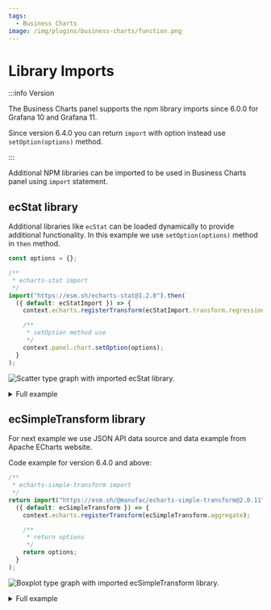 ```yaml
---
tags:
  - Business Charts
image: /img/plugins/business-charts/function.png
---
```



# Library Imports

:::info Version

The Business Charts panel supports the npm library imports since 6.0.0 for Grafana 10 and Grafana 11.

Since version 6.4.0 you can return `import` with option instead use `setOption(options)` method.

:::

Additional NPM libraries can be imported to be used in Business Charts panel using `import` statement.

## ecStat library

Additional libraries like `ecStat` can be loaded dynamically to provide additional functionality. In this example we use `setOption(options)` method in `then` method.

```js
const options = {};

/**
 * echarts-stat import
 */
import("https://esm.sh/echarts-stat@1.2.0").then(
  ({ default: ecStatImport }) => {
    context.echarts.registerTransform(ecStatImport.transform.regression);

    /**
     * setOption method use
     */
    context.panel.chart.setOption(options);
  }
);
```

<Image
  title="Scatter type graph with imported ecStat library."
  src="/img/plugins/business-charts/imports/scatter-import-example.png"
/>

<details>
  <summary>Full example</summary>

```js
const values = [
  [0.067732, 3.176513],
  [0.42781, 3.816464],
  [0.995731, 4.550095],
  [0.738336, 4.256571],
  [0.981083, 4.560815],
  [0.526171, 3.929515],
  [0.378887, 3.52617],
  [0.033859, 3.156393],
  [0.132791, 3.110301],
  [0.138306, 3.149813],
  [0.247809, 3.476346],
  [0.64827, 4.119688],
  [0.731209, 4.282233],
  [0.236833, 3.486582],
  [0.969788, 4.655492],
  [0.607492, 3.965162],
  [0.358622, 3.5149],
  [0.147846, 3.125947],
  [0.63782, 4.094115],
  [0.230372, 3.476039],
  [0.070237, 3.21061],
  [0.067154, 3.190612],
  [0.925577, 4.631504],
  [0.717733, 4.29589],
  [0.015371, 3.085028],
  [0.33507, 3.44808],
  [0.040486, 3.16744],
  [0.212575, 3.364266],
  [0.617218, 3.993482],
  [0.541196, 3.891471],
  [0.045353, 3.143259],
  [0.126762, 3.114204],
  [0.556486, 3.851484],
  [0.901144, 4.621899],
  [0.958476, 4.580768],
  [0.274561, 3.620992],
  [0.394396, 3.580501],
  [0.87248, 4.618706],
  [0.409932, 3.676867],
  [0.908969, 4.641845],
  [0.166819, 3.175939],
  [0.665016, 4.26498],
  [0.263727, 3.558448],
  [0.231214, 3.436632],
  [0.552928, 3.831052],
  [0.047744, 3.182853],
  [0.365746, 3.498906],
  [0.495002, 3.946833],
  [0.493466, 3.900583],
  [0.792101, 4.238522],
  [0.76966, 4.23308],
  [0.251821, 3.521557],
  [0.181951, 3.203344],
  [0.808177, 4.278105],
  [0.334116, 3.555705],
  [0.33863, 3.502661],
  [0.452584, 3.859776],
  [0.69477, 4.275956],
  [0.590902, 3.916191],
  [0.307928, 3.587961],
  [0.148364, 3.183004],
  [0.70218, 4.225236],
  [0.721544, 4.231083],
  [0.666886, 4.240544],
  [0.124931, 3.222372],
  [0.618286, 4.021445],
  [0.381086, 3.567479],
  [0.385643, 3.56258],
  [0.777175, 4.262059],
  [0.116089, 3.208813],
  [0.115487, 3.169825],
  [0.66351, 4.193949],
  [0.254884, 3.491678],
  [0.993888, 4.533306],
  [0.295434, 3.550108],
  [0.952523, 4.636427],
  [0.307047, 3.557078],
  [0.277261, 3.552874],
  [0.279101, 3.494159],
  [0.175724, 3.206828],
  [0.156383, 3.195266],
  [0.733165, 4.221292],
  [0.848142, 4.413372],
  [0.771184, 4.184347],
  [0.429492, 3.742878],
  [0.162176, 3.201878],
  [0.917064, 4.648964],
  [0.315044, 3.510117],
  [0.201473, 3.274434],
  [0.297038, 3.579622],
  [0.336647, 3.489244],
  [0.666109, 4.237386],
  [0.583888, 3.913749],
  [0.085031, 3.22899],
  [0.687006, 4.286286],
  [0.949655, 4.628614],
  [0.189912, 3.239536],
  [0.844027, 4.457997],
  [0.333288, 3.513384],
  [0.427035, 3.729674],
  [0.466369, 3.834274],
  [0.550659, 3.811155],
  [0.278213, 3.598316],
  [0.918769, 4.692514],
  [0.886555, 4.604859],
  [0.569488, 3.864912],
  [0.066379, 3.184236],
  [0.335751, 3.500796],
  [0.426863, 3.743365],
  [0.395746, 3.622905],
  [0.694221, 4.310796],
  [0.27276, 3.583357],
  [0.503495, 3.901852],
  [0.067119, 3.233521],
  [0.038326, 3.105266],
  [0.599122, 3.865544],
  [0.947054, 4.628625],
  [0.671279, 4.231213],
  [0.434811, 3.791149],
  [0.509381, 3.968271],
  [0.749442, 4.25391],
  [0.058014, 3.19471],
  [0.482978, 3.996503],
  [0.466776, 3.904358],
  [0.357767, 3.503976],
  [0.949123, 4.557545],
  [0.41732, 3.699876],
  [0.920461, 4.613614],
  [0.156433, 3.140401],
  [0.656662, 4.206717],
  [0.616418, 3.969524],
  [0.853428, 4.476096],
  [0.133295, 3.136528],
  [0.693007, 4.279071],
  [0.178449, 3.200603],
  [0.199526, 3.299012],
  [0.073224, 3.209873],
  [0.286515, 3.632942],
  [0.182026, 3.248361],
  [0.621523, 3.995783],
  [0.344584, 3.563262],
  [0.398556, 3.649712],
  [0.480369, 3.951845],
  [0.15335, 3.145031],
  [0.171846, 3.181577],
  [0.867082, 4.637087],
  [0.223855, 3.404964],
  [0.528301, 3.873188],
  [0.890192, 4.633648],
  [0.106352, 3.154768],
  [0.917886, 4.623637],
  [0.014855, 3.078132],
  [0.567682, 3.913596],
  [0.068854, 3.221817],
  [0.603535, 3.938071],
  [0.53205, 3.880822],
  [0.651362, 4.176436],
  [0.901225, 4.648161],
  [0.204337, 3.332312],
  [0.696081, 4.240614],
  [0.963924, 4.532224],
  [0.98139, 4.557105],
  [0.987911, 4.610072],
  [0.990947, 4.636569],
  [0.736021, 4.229813],
  [0.253574, 3.50086],
  [0.674722, 4.245514],
  [0.939368, 4.605182],
  [0.235419, 3.45434],
  [0.110521, 3.180775],
  [0.218023, 3.38082],
  [0.869778, 4.56502],
  [0.19683, 3.279973],
  [0.958178, 4.554241],
  [0.972673, 4.63352],
  [0.745797, 4.281037],
  [0.445674, 3.844426],
  [0.470557, 3.891601],
  [0.549236, 3.849728],
  [0.335691, 3.492215],
  [0.884739, 4.592374],
  [0.918916, 4.632025],
  [0.441815, 3.75675],
  [0.116598, 3.133555],
  [0.359274, 3.567919],
  [0.814811, 4.363382],
  [0.387125, 3.560165],
  [0.982243, 4.564305],
  [0.78088, 4.215055],
  [0.652565, 4.174999],
  [0.87003, 4.58664],
  [0.604755, 3.960008],
  [0.255212, 3.529963],
  [0.730546, 4.213412],
  [0.493829, 3.908685],
  [0.257017, 3.585821],
  [0.833735, 4.374394],
  [0.070095, 3.213817],
  [0.52707, 3.952681],
  [0.116163, 3.129283],
];

const options = {
  grid: {
    bottom: "4%",
    containLabel: true,
    left: "3%",
    right: "4%",
    top: "4%",
  },
  dataset: [
    {
      source: values,
    },
    {
      transform: {
        type: "ecStat:regression",
        // 'linear' by default.
        // config: { method: 'linear', formulaOn: 'end' }
      },
    },
  ],
  legend: {},
  tooltip: {
    trigger: "axis",
    axisPointer: {
      type: "cross",
    },
  },
  xAxis: {
    splitLine: {
      lineStyle: {
        type: "dashed",
      },
    },
  },
  yAxis: {
    splitLine: {
      lineStyle: {
        type: "dashed",
      },
    },
  },
  series: [
    {
      name: "scatter",
      type: "scatter",
    },
    {
      name: "line",
      type: "line",
      datasetIndex: 1,
      symbolSize: 0.1,
      symbol: "circle",
      label: { show: true, fontSize: 16 },
      labelLayout: { dx: -20 },
      encode: { label: 2, tooltip: 1 },
    },
  ],
};

/**
 * echarts-stat import
 */
import("https://esm.sh/echarts-stat@1.2.0").then(
  ({ default: ecStatImport }) => {
    context.echarts.registerTransform(ecStatImport.transform.regression);

    /**
     * setOption method use
     */
    context.panel.chart.setOption(options);
  }
);
```

</details>

## ecSimpleTransform library

For next example we use JSON API data source and data example from Apache ECharts website.

Code example for version 6.4.0 and above:

```js
/**
 * echarts-simple-transform import
 */
return import("https://esm.sh/@manufac/echarts-simple-transform@2.0.11").then(
  ({ default: ecSimpleTransform }) => {
    context.echarts.registerTransform(ecSimpleTransform.aggregate);

    /**
     * return options
     */
    return options;
  }
);
```

<Image
  title="Boxplot type graph with imported ecSimpleTransform library."
  src="/img/plugins/business-charts/imports/boxplot-import-example.png"
/>

<details>
  <summary>Full example</summary>

```js
const dataSetTest = context.panel.data.series[0].fields[0].values;

const options = {
  dataset: [
    {
      id: "raw",
      source: dataSetTest,
    },
    {
      id: "since_year",
      fromDatasetId: "raw",
      transform: [
        {
          type: "filter",
          config: {
            dimension: "Year",
            gte: 1799,
          },
        },
      ],
    },
    {
      id: "income_aggregate",
      fromDatasetId: "since_year",
      transform: [
        {
          type: "ecSimpleTransform:aggregate",
          config: {
            resultDimensions: [
              { name: "min", from: "Income", method: "min" },
              { name: "Q1", from: "Income", method: "Q1" },
              { name: "median", from: "Income", method: "median" },
              { name: "Q3", from: "Income", method: "Q3" },
              { name: "max", from: "Income", method: "max" },
              { name: "Country", from: "Country" },
            ],
            groupBy: "Country",
          },
        },
        {
          type: "sort",
          config: {
            dimension: "Q3",
            order: "asc",
          },
        },
      ],
    },
  ],
  title: {
    text: "Income since 1800",
  },
  tooltip: {
    trigger: "axis",
    confine: true,
  },
  xAxis: {
    name: "Income",
    nameLocation: "middle",
    nameGap: 30,
    scale: true,
  },
  yAxis: {
    type: "category",
  },
  grid: {
    bottom: 100,
  },
  legend: {
    selected: { detail: false },
  },
  dataZoom: [
    {
      type: "inside",
    },
    {
      type: "slider",
      height: 20,
    },
  ],
  series: [
    {
      name: "boxplot",
      type: "boxplot",
      datasetId: "income_aggregate",
      itemStyle: {
        color: "#b8c5f2",
      },
      encode: {
        x: ["min", "Q1", "median", "Q3", "max"],
        y: "Country",
        itemName: ["Country"],
        tooltip: ["min", "Q1", "median", "Q3", "max"],
      },
    },
    {
      name: "detail",
      type: "scatter",
      datasetId: "since_year",
      symbolSize: 6,
      tooltip: {
        trigger: "item",
      },
      label: {
        show: true,
        position: "top",
        align: "left",
        verticalAlign: "middle",
        rotate: 90,
        fontSize: 12,
      },
      itemStyle: {
        color: "#d00000",
      },
      encode: {
        x: "Income",
        y: "Country",
        label: "Year",
        itemName: "Year",
        tooltip: ["Country", "Year", "Income"],
      },
    },
  ],
};

/**
 * echarts-simple-transform import
 */
return import("https://esm.sh/@manufac/echarts-simple-transform@2.0.11").then(
  ({ default: ecSimpleTransform }) => {
    context.echarts.registerTransform(ecSimpleTransform.aggregate);

    /**
     * return options
     */
    return options;
  }
);
```

</details>
